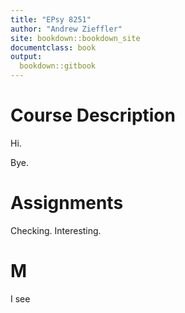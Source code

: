```yaml
---
title: "EPsy 8251"
author: "Andrew Zieffler"
site: bookdown::bookdown_site
documentclass: book
output:
  bookdown::gitbook
---
```


# Course Description

Hi.

Bye.


# Assignments

Checking. Interesting.


# M

I see


